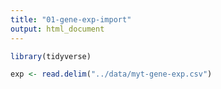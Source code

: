 ```yaml
---
title: "01-gene-exp-import"
output: html_document
---
```



```r
library(tidyverse)
```

```r
exp <- read.delim("../data/myt-gene-exp.csv")
```

